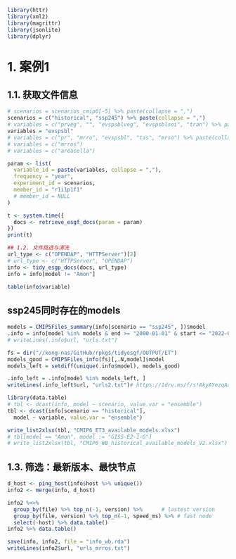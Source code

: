 ```r
library(httr)
library(xml2)
library(magrittr)
library(jsonlite)
library(dplyr)
```

# 1. 案例1

## 1.1. 获取文件信息
```r
# scenarios = scenarios_cmip6[-5] %>% paste(collapse = ",")
scenarios = c("historical", "ssp245") %>% paste(collapse = ",")
# variables = c("prveg", "", "evspsblveg", "evspsblsoi", "tran") %>% paste(collapse = ",")
variables = "evspsbl"
# variables = c("pr", "mrro", "evspsbl", "tas", "mrso") %>% paste(collapse = ",")
# variables = c("mrros")
# variables = c("areacella")

param <- list(
  variable_id = paste(variables, collapse = ","), 
  frequency = "year", 
  experiment_id = scenarios,
  member_id = "r1i1p1f1"
  # member_id = NULL
)

t <- system.time({
  docs <- retrieve_esgf_docs(param = param)
})
print(t)

## 1.2. 文件挑选与清洗
url_type <- c("OPENDAP", "HTTPServer")[2]
# url_type <- c("HTTPServer", "OPENDAP")
info <- tidy_esgp_docs(docs, url_type)
info = info[model != "Amon"]

table(info$variable)
```

## ssp245同时存在的models

```r
models = CMIP5Files_summary(info[scenario == "ssp245", ])$model
.info = info[model %in% models & end >= "2000-01-01" & start <= "2022-01-01", ]
# writeLines(.info$url, "urls.txt")
```

```r
fs = dir("//kong-nas/GitHub/rpkgs/tidyesgf/OUTPUT/ET")
models_good = CMIP5Files_info(fs)[,.N,model]$model
models_left = setdiff(unique(.info$model), models_good)

.info_left = .info[model %in% models_left, ]
writeLines(.info_left$url, "urls2.txt")# https://1drv.ms/f/s!AkyAYezqAajhgpVNGpu662uanLDCYw?e=FRamyf
```

```r
library(data.table)
# tbl <- dcast(info, model ~ scenario, value.var = "ensemble")
tbl <- dcast(info[scenario == "historical"], 
  model ~ variable, value.var = "ensemble")

write_list2xlsx(tbl, "CMIP6_ET3_available_models.xlsx")
# tbl[model == "Amon", model := "GISS-E2-1-G"]
# write_list2xlsx(tbl, "CMIP6_WB_historical_available_models_V2.xlsx")
```

## 1.3. 筛选：最新版本、最快节点

```r
d_host <- ping_host(info$host %>% unique())
info2 <- merge(info, d_host)

info2 %<>% 
  group_by(file) %>% top_n(-1, version) %>%      # lastest version
  group_by(file, version) %>% top_n(-1, speed_ms) %>% # fast node
  select(-host) %>% data.table()
info2 %>% data.table()

save(info, info2, file = "info_wb.rda")
writeLines(info2$url, "urls_mrros.txt")
```
